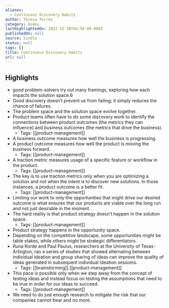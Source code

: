 ```yaml
---
aliases:
  - Continuous Discovery Habits
author: Teresa Torres
category: books
lastHighlightedOn: 2022-12-28T04:56:00.000Z
publishedOn: null
source: kindle
status: null
tags: []
title: Continuous Discovery Habits
url: null
---
```

## Highlights

- good problem-solvers try out many framings, exploring how each impacts the solution space.6
- Good discovery doesn’t prevent us from failing; it simply reduces the chance of failures.
- The problem space and the solution space evolve together.
- Product teams often have to do some discovery work to identify the connections between product outcomes (the metrics they can influence) and business outcomes (the metrics that drive the business).
    - Tags: [[product-management]]
- A business outcome measures how well the business is progressing.
- A product outcome measures how well the product is moving the business forward.
    - Tags: [[product-management]]
- A traction metric measures usage of a specific feature or workflow in the product.
    - Tags: [[product-management]]
- The key is to use traction metrics only when you are optimizing a solution and not when the intent is to discover new solutions. In those instances, a product outcome is a better fit.
    - Tags: [[product-management]]
- Limiting our work to only the opportunities that might drive our desired outcome is what ensures that our products are viable over the long run and not just desirable in the moment.
- The hard reality is that product strategy doesn’t happen in the solution space.
    - Tags: [[product-management]]
- Product strategy happens in the opportunity space.
- Depending on the competitive landscape, some opportunities might be table stakes, while others might be strategic differentiators.
- Runa Korde and Paul Paulus, researchers at the University of Texas-Arlington, ran a series of studies that showed alternating between individual ideation and group sharing of ideas can improve the quality of ideas generated in subsequent individual ideation sessions.
    - Tags: [[brainstorming]] [[product-management]]
- This pace is possible only when we step away from the concept of testing ideas and instead focus on testing the assumptions that need to be true in order for our ideas to succeed.
    - Tags: [[product-management]]
- We need to do just enough research to mitigate the risk that our companies cannot bear and no more.
